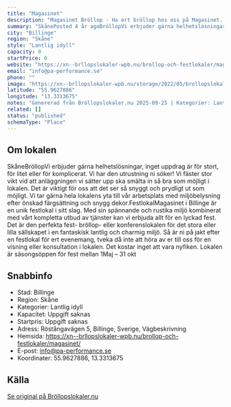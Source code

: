 ```yaml
---
title: "Magasinet"
description: "Magasinet Bröllop - Ha ert bröllop hos oss på Magasinet. Se vår fina Bröllopslokal. Skicka gärna en förfrågan så hjälper vi Er!"
summary: "SkånePosted 4 år agoBröllopVi erbjuder gärna helhetslösningar, inget uppdrag är för stort, för litet eller för komplicerat. Vi har den utrustning ni söker! Vi fäster stor vikt vid att anläggningen vi…"
city: "Billinge"
region: "Skåne"
style: "Lantlig idyll"
capacity: 0
startPrice: 0
website: "https://xn--brllopslokaler-wpb.nu/brollop-och-festlokaler/magasinet/"
email: "info@pa-performance.se"
phone: ""
image: "https://xn--brllopslokaler-wpb.nu/storage/2022/05/brollopslokal-festlokal-brollop-festvaning-magasinet-bilinge.webp"
latitude: "55.9627886"
longitude: "13.3313675"
notes: "Genererad från Bröllopslokaler.nu 2025-09-25 | Kategorier: Lantlig idyll"
related: []
status: "published"
schemaType: "Place"
---
```


## Om lokalen

SkåneBröllopVi erbjuder gärna helhetslösningar, inget uppdrag är för stort, för litet eller för komplicerat. Vi har den utrustning ni söker! Vi fäster stor vikt vid att anläggningen vi sätter upp ska smälta in så bra som möjligt i lokalen. Det är viktigt för oss att det ser så snyggt och prydligt ut som möjligt. Vi tar gärna hela lokalens yta till vår arbetsplats med miljöbelysning efter önskad färgsättning och snygg dekor.FestlokalMagasinet i Billinge är en unik festlokal i sitt slag. Med sin spännande och rustika miljö kombinerat med vårt kompletta utbud av tjänster kan vi erbjuda allt för en lyckad fest. Det är den perfekta fest- bröllop- eller konferenslokalen för det stora eller lilla sällskapet i en fantaskisk lantlig och charmig miljö. Så är ni på jakt efter en festlokal för ert evenemang, tveka då inte att höra av er till oss för en visning eller konsultation i lokalen. Det kostar inget att vara nyfiken. Lokalen är säsongsöppen för fest mellan 1Maj – 31 okt

## Snabbinfo

- Stad: Billinge
- Region: Skåne
- Kategorier: Lantlig idyll
- Kapacitet: Uppgift saknas
- Startpris: Uppgift saknas
- Adress: Röstångavägen 5, Billinge, Sverige, Vägbeskrivning
- Hemsida: https://xn--brllopslokaler-wpb.nu/brollop-och-festlokaler/magasinet/
- E-post: info@pa-performance.se
- Koordinater: 55.9627886, 13.3313675

## Källa

[Se original på Bröllopslokaler.nu](https://xn--brllopslokaler-wpb.nu/brollop-och-festlokaler/magasinet/)
